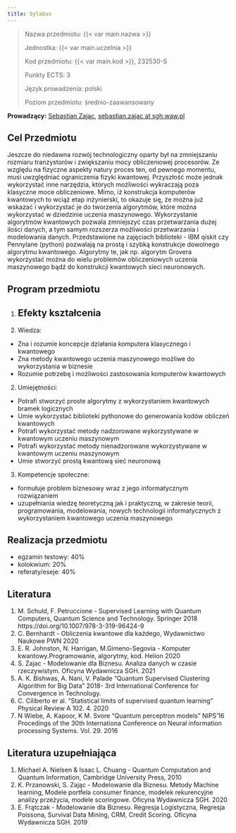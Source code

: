 ```yaml
---
title: Sylabus
---
```


> Nazwa przedmiotu: {{< var main.nazwa >}}
> 
> Jednostka: {{< var main.uczelnia >}}
> 
> Kod przedmiotu: {{< var main.kod >}}, 232530-S
>
> Punkty ECTS: 3
>
> Język prowadzenia: polski
>
> Poziom przedmiotu: średnio-zaawansowany


**Prowadzący:** [Sebastian Zając](https://sebastianzajac.pl), 
  [sebastian.zajac at sgh.waw.pl](mailto:sebastian.zajac@sgh.waw.pl)


## Cel Przedmiotu

Jeszcze do niedawna rozwój technologiczny oparty był na zmniejszaniu rozmiaru tranzystorów i zwiększaniu mocy obliczeniowej procesorów. 
Ze względu na fizyczne aspekty natury proces ten, od pewnego momentu, musi uwzględniać ograniczenia fizyki kwantowej. 
Przyszłość może jednak wykorzystać inne narzędzia, których możliwości wykraczają poza klasyczne moce obliczeniowe. 
Mimo, iż konstrukcja komputerów kwantowych to wciąż etap inżynierski, to okazuje się, że można już wskazać i wykorzystać je do tworzenia algorytmów, 
które można wykorzystać w dziedzinie uczenia maszynowego. 
Wykorzystanie algorytmów kwantowych pozwala zmniejszyć czas przetwarzania dużej ilości danych, a tym samym rozszerza możliwości 
przetwarzania i modelowania danych. Przedstawione na zajęciach biblioteki - IBM qiskit czy Pennylane (python) pozwalają na prostą
i szybką konstrukcje dowolnego algorytmu kwantowego. 
Algorytmy te, jak np. algorytm Grovera wykorzystać można do wielu problemów obliczeniowych uczenia
maszynowego bądź do konstrukcji kwantowych sieci neuronowych.

## Program przedmiotu

1. 
## Efekty kształcenia

1. Wiedza:

- Zna i rozumie koncepcje działania komputera klasycznego i kwantowego
- Zna metody kwantowego uczenia maszynowego możliwe do wykorzystania w biznesie
- Rozumie potrzebę i możliwości zastosowania komputerów kwantowych

2. Umiejętności:

- Potrafi stworzyć proste algorytmy z wykorzystaniem kwantowych bramek logicznych
- Umie wykorzystać biblioteki pythonowe do generowania kodów obliczeń kwantowych
- Potrafi wykorzystać metody nadzorowane wykorzystywane w kwantowym uczeniu maszynowym
- Potrafi wykorzystać metody nienadzorowane wykorzystywane w kwantowym uczeniu maszynowym
- Umie stworzyć prostą kwantową sieć neuronową

3. Kompetencje społeczne:

- formułuje problem biznesowy wraz z jego informatycznym rozwiązaniem
- uzupełniania wiedzę teoretyczną jak i praktyczną, w zakresie teorii, programowania, modelowania, nowych technologii informatycznych z wykorzystaniem kwantowego uczenia maszynowego

## Realizacja przedmiotu

- egzamin testowy: 40\%
- kolokwium: 20\%
- referaty/eseje: 40\%

## Literatura

1. M. Schuld, F. Petruccione - Supervised Learning with Quantum Computers, Quantum Science and Technology. Springer 2018 https://doi.org/10.1007/978-3-319-96424-9
2. C. Bernhardt - Obliczenia kwantowe dla każdego, Wydawnictwo Naukowe PWN 2020
3. E. R. Johnston, N. Harrigan, M.Gimeno-Segovia - Komputer kwantowy.Programowanie, algorytmy, kod. Helion 2020
4. S. Zajac - Modelowanie dla Biznesu. Analiza danych w czasie rzeczywistym. Oficyna Wydawnicza SGH. 2021
5. A. K. Bishwas, A. Nani, V. Palade "Quantum Supervised Clustering Algorithm for Big Data" 2018- 3rd International Conference for Convergence in Technology.
6. C. Ciliberto er al. "Statistical limits of supervised quantum learning" Physical Review A 102. 4. 2020
7. N Wiebe, A. Kapoor, K M. Svore "Quantum perceptron models" NIPS'16 Procedings of the 30th Internationa Conference on Neural information processing Systems. Vol. 29. 2016

## Literatura uzupełniająca

1. Michael A. Nielsen & Isaac L. Chuang - Quantum Computation and Quantum Information, Cambridge University Press, 2010
2. K. Przanowski, S. Zając - Modelowanie dla Biznesu. Metody Machine learning, Modele portfela consumer finance, modelek rekurencyjne analizy przeżycia, modele scoringowe. Oficyna Wydawnicza SGH. 2020
3. E. Frątczak - Modelowanie dla Biznesu. Regresja Logistyczna, Regresja Poissona, Survival Data Mining, CRM, Credit Scoring. Oficyna Wydawnicza SGH. 2019